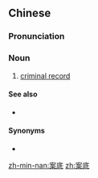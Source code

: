 ==Chinese==
{{zh-forms}}

===Pronunciation===
{{zh-pron
|m=àndǐ
|c=on3 dai2
|cat=n
}}

===Noun===
{{zh-noun}}

# [[criminal record]]

====See also====
* {{zh-l|前科}}

====Synonyms====
* {{zh-l|犯罪記錄}}

[[zh-min-nan:案底]]
[[zh:案底]]